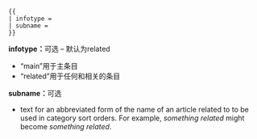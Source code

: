 <tt><nowiki>{{</nowiki>{{{1}}}<br>
| infotype   =<br>
| subname    =<br>
<nowiki>}}</nowiki></tt>

'''infotype：'''可选 – 默认为related
*“main”用于主条目{{{1}}}
*“related”用于任何和{{{1}}}相关的条目

'''subname：'''可选
* text for an abbreviated form of the name of an article related to {{{1}}} to be used in category sort orders.  For example, ''{{{1}}} something related'' might become ''something related''.